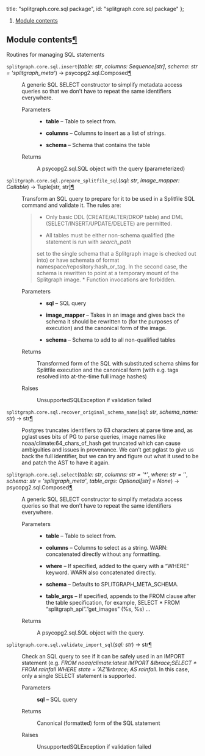


  title: "splitgraph.core.sql package",
  id: "splitgraph.core.sql package"
};

<div className=" rst-content"><nav className="toc"><ol className="toc-level toc-level-1"><li className="toc-item toc-item-h2"><a className="toc-link toc-link-h2" href="#module-contents">Module contents</a></li></ol></nav><div className="section" id="module-splitgraph.core.sql">
<span id="module-contents"></span><h2 id="module-contents">Module contents<a className="headerlink" href="#module-splitgraph.core.sql" title="Permalink to this headline">¶</a></h2>
<p>Routines for managing SQL statements</p>
<dl className="py function">
<dt id="splitgraph.core.sql.insert">
<code className="sig-prename descclassname"><span className="pre">splitgraph.core.sql.</span></code><code className="sig-name descname"><span className="pre">insert</span></code><span className="sig-paren">(</span><em className="sig-param"><span className="n"><span className="pre">table</span></span><span className="p"><span className="pre">:</span></span> <span className="n"><span className="pre">str</span></span></em>, <em className="sig-param"><span className="n"><span className="pre">columns</span></span><span className="p"><span className="pre">:</span></span> <span className="n"><span className="pre">Sequence</span><span className="p"><span className="pre">[</span></span><span className="pre">str</span><span className="p"><span className="pre">]</span></span></span></em>, <em className="sig-param"><span className="n"><span className="pre">schema</span></span><span className="p"><span className="pre">:</span></span> <span className="n"><span className="pre">str</span></span> <span className="o"><span className="pre">=</span></span> <span className="default_value"><span className="pre">'splitgraph_meta'</span></span></em><span className="sig-paren">)</span> → <span className="pre">psycopg2.sql.Composed</span><a className="headerlink" href="#splitgraph.core.sql.insert" title="Permalink to this definition">¶</a></dt>
<dd><p>A generic SQL SELECT constructor to simplify metadata access queries so that we don’t have to repeat the same
identifiers everywhere.</p>
<dl className="field-list simple">
<dt className="field-odd">Parameters</dt>
<dd className="field-odd"><ul className="simple">
<li><p><strong>table</strong> – Table to select from.</p></li>
<li><p><strong>columns</strong> – Columns to insert as a list of strings.</p></li>
<li><p><strong>schema</strong> – Schema that contains the table</p></li>
</ul>
</dd>
<dt className="field-even">Returns</dt>
<dd className="field-even"><p>A psycopg2.sql.SQL object with the query (parameterized)</p>
</dd>
</dl>
</dd></dl>

<dl className="py function">
<dt id="splitgraph.core.sql.prepare_splitfile_sql">
<code className="sig-prename descclassname"><span className="pre">splitgraph.core.sql.</span></code><code className="sig-name descname"><span className="pre">prepare_splitfile_sql</span></code><span className="sig-paren">(</span><em className="sig-param"><span className="n"><span className="pre">sql</span></span><span className="p"><span className="pre">:</span></span> <span className="n"><span className="pre">str</span></span></em>, <em className="sig-param"><span className="n"><span className="pre">image_mapper</span></span><span className="p"><span className="pre">:</span></span> <span className="n"><span className="pre">Callable</span></span></em><span className="sig-paren">)</span> → <span className="pre">Tuple</span><span className="p"><span className="pre">[</span></span><span className="pre">str</span><span className="p"><span className="pre">,</span> </span><span className="pre">str</span><span className="p"><span className="pre">]</span></span><a className="headerlink" href="#splitgraph.core.sql.prepare_splitfile_sql" title="Permalink to this definition">¶</a></dt>
<dd><p>Transform an SQL query to prepare for it to be used in a Splitfile SQL command and validate it.
The rules are:</p>
<blockquote>
<div><ul className="simple">
<li><p>Only basic DDL (CREATE/ALTER/DROP table) and DML (SELECT/INSERT/UPDATE/DELETE) are permitted.</p></li>
<li><p>All tables must be either non-schema qualified (the statement is run with <cite>search_path</cite></p></li>
</ul>
<p>set to the single schema that a Splitgraph image is checked out into) or have schemata of
format namespace/repository:hash_or_tag. In the second case, the schema is rewritten to point
at a temporary mount of the Splitgraph image.
* Function invocations are forbidden.</p>
</div></blockquote>
<dl className="field-list simple">
<dt className="field-odd">Parameters</dt>
<dd className="field-odd"><ul className="simple">
<li><p><strong>sql</strong> – SQL query</p></li>
<li><p><strong>image_mapper</strong> – Takes in an image and gives back the schema it should be rewritten to
(for the purposes of execution) and the canonical form of the image.</p></li>
<li><p><strong>schema</strong> – Schema to add to all non-qualified tables</p></li>
</ul>
</dd>
<dt className="field-even">Returns</dt>
<dd className="field-even"><p>Transformed form of the SQL with substituted schema shims for Splitfile execution
and the canonical form (with e.g. tags resolved into at-the-time full image hashes)</p>
</dd>
<dt className="field-odd">Raises</dt>
<dd className="field-odd"><p>UnsupportedSQLException if validation failed</p>
</dd>
</dl>
</dd></dl>

<dl className="py function">
<dt id="splitgraph.core.sql.recover_original_schema_name">
<code className="sig-prename descclassname"><span className="pre">splitgraph.core.sql.</span></code><code className="sig-name descname"><span className="pre">recover_original_schema_name</span></code><span className="sig-paren">(</span><em className="sig-param"><span className="n"><span className="pre">sql</span></span><span className="p"><span className="pre">:</span></span> <span className="n"><span className="pre">str</span></span></em>, <em className="sig-param"><span className="n"><span className="pre">schema_name</span></span><span className="p"><span className="pre">:</span></span> <span className="n"><span className="pre">str</span></span></em><span className="sig-paren">)</span> → <span className="pre">str</span><a className="headerlink" href="#splitgraph.core.sql.recover_original_schema_name" title="Permalink to this definition">¶</a></dt>
<dd><p>Postgres truncates identifiers to 63 characters at parse time and, as pglast
uses bits of PG to parse queries, image names like noaa/climate:64_chars_of_hash
get truncated which can cause ambiguities and issues in provenance. We can’t
get pglast to give us back the full identifier, but we can try and figure out
what it used to be and patch the AST to have it again.</p>
</dd></dl>

<dl className="py function">
<dt id="splitgraph.core.sql.select">
<code className="sig-prename descclassname"><span className="pre">splitgraph.core.sql.</span></code><code className="sig-name descname"><span className="pre">select</span></code><span className="sig-paren">(</span><em className="sig-param"><span className="n"><span className="pre">table</span></span><span className="p"><span className="pre">:</span></span> <span className="n"><span className="pre">str</span></span></em>, <em className="sig-param"><span className="n"><span className="pre">columns</span></span><span className="p"><span className="pre">:</span></span> <span className="n"><span className="pre">str</span></span> <span className="o"><span className="pre">=</span></span> <span className="default_value"><span className="pre">'*'</span></span></em>, <em className="sig-param"><span className="n"><span className="pre">where</span></span><span className="p"><span className="pre">:</span></span> <span className="n"><span className="pre">str</span></span> <span className="o"><span className="pre">=</span></span> <span className="default_value"><span className="pre">''</span></span></em>, <em className="sig-param"><span className="n"><span className="pre">schema</span></span><span className="p"><span className="pre">:</span></span> <span className="n"><span className="pre">str</span></span> <span className="o"><span className="pre">=</span></span> <span className="default_value"><span className="pre">'splitgraph_meta'</span></span></em>, <em className="sig-param"><span className="n"><span className="pre">table_args</span></span><span className="p"><span className="pre">:</span></span> <span className="n"><span className="pre">Optional</span><span className="p"><span className="pre">[</span></span><span className="pre">str</span><span className="p"><span className="pre">]</span></span></span> <span className="o"><span className="pre">=</span></span> <span className="default_value"><span className="pre">None</span></span></em><span className="sig-paren">)</span> → <span className="pre">psycopg2.sql.Composed</span><a className="headerlink" href="#splitgraph.core.sql.select" title="Permalink to this definition">¶</a></dt>
<dd><p>A generic SQL SELECT constructor to simplify metadata access queries so that we don’t have to repeat the same
identifiers everywhere.</p>
<dl className="field-list simple">
<dt className="field-odd">Parameters</dt>
<dd className="field-odd"><ul className="simple">
<li><p><strong>table</strong> – Table to select from.</p></li>
<li><p><strong>columns</strong> – Columns to select as a string. WARN: concatenated directly without any formatting.</p></li>
<li><p><strong>where</strong> – If specified, added to the query with a “WHERE” keyword. WARN also concatenated directly.</p></li>
<li><p><strong>schema</strong> – Defaults to SPLITGRAPH_META_SCHEMA.</p></li>
<li><p><strong>table_args</strong> – If specified, appends to the FROM clause after the table specification,
for example, SELECT * FROM “splitgraph_api”.”get_images” (%s, %s) …</p></li>
</ul>
</dd>
<dt className="field-even">Returns</dt>
<dd className="field-even"><p>A psycopg2.sql.SQL object with the query.</p>
</dd>
</dl>
</dd></dl>

<dl className="py function">
<dt id="splitgraph.core.sql.validate_import_sql">
<code className="sig-prename descclassname"><span className="pre">splitgraph.core.sql.</span></code><code className="sig-name descname"><span className="pre">validate_import_sql</span></code><span className="sig-paren">(</span><em className="sig-param"><span className="n"><span className="pre">sql</span></span><span className="p"><span className="pre">:</span></span> <span className="n"><span className="pre">str</span></span></em><span className="sig-paren">)</span> → <span className="pre">str</span><a className="headerlink" href="#splitgraph.core.sql.validate_import_sql" title="Permalink to this definition">¶</a></dt>
<dd><p>Check an SQL query to see if it can be safely used in an IMPORT statement
(e.g. <cite>FROM noaa/climate:latest IMPORT &#38;lbrace;SELECT * FROM rainfall WHERE state = ‘AZ’&#38;rbrace; AS rainfall</cite>.
In this case, only a single SELECT statement is supported.</p>
<dl className="field-list simple">
<dt className="field-odd">Parameters</dt>
<dd className="field-odd"><p><strong>sql</strong> – SQL query</p>
</dd>
<dt className="field-even">Returns</dt>
<dd className="field-even"><p>Canonical (formatted) form of the SQL statement</p>
</dd>
<dt className="field-odd">Raises</dt>
<dd className="field-odd"><p>UnsupportedSQLException if validation failed</p>
</dd>
</dl>
</dd></dl>

</div><div className="section" id="splitgraph-core-sql-package">


</div>
</div>